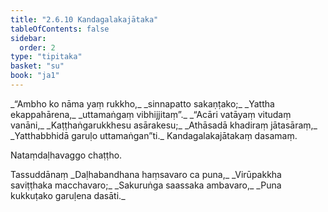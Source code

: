 ```yaml
---
title: "2.6.10 Kandagalakajātaka"
tableOfContents: false
sidebar:
  order: 2
type: "tipitaka"
basket: "su"
book: "ja1"
---
```



<DynamicBreadcrumb />

<Division number="119" book="ja1">

<Paragraph number="533" type="verses" book="ja1">
_“Ambho ko nāma yaṃ rukkho,_  
_sinnapatto sakaṇṭako;_  
_Yattha ekappahārena,_  
_uttamaṅgaṃ vibhijjitaṃ”._  

</Paragraph>

</Division>
<Division number="120" book="ja1">

<Paragraph number="534" type="verses" book="ja1">
_“Acāri vatāyaṃ vitudaṃ vanāni,_  
_Kaṭṭhaṅgarukkhesu asārakesu;_  
_Athāsadā khadiraṃ jātasāraṃ,_  
_Yatthabbhidā garuḷo uttamaṅgan”ti._  


</Paragraph>
</Division>

<Paragraph number="535" type="center" book="ja1">
Kandagalakajātakaṃ dasamaṃ.

  
Nataṃdaḷhavaggo chaṭṭho.



</Paragraph>

<Paragraph number="536" type="center" book="ja1">
Tassuddānaṃ


</Paragraph>

<Paragraph number="537" type="verses" book="ja1">
_Daḷhabandhana haṃsavaro ca puna,_  
_Virūpakkha saviṭṭhaka macchavaro;_  
_Sakuruṅga saassaka ambavaro,_  
_Puna kukkuṭako garuḷena dasāti._
</Paragraph>